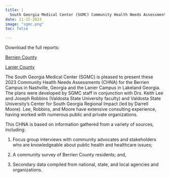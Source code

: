 ```yaml
---
title: | 
  South Georgia Medical Center (SGMC) Community Health Needs Assessment (CHNA)
date: 11-15-2023
image: "sgmc.png"
toc: false

---
```


Download the full reports:

[Berrien County](berrien.pdf)

[Lanier County](lanier.pdf)

The South Georgia Medical Center (SGMC) is pleased to present these 2023 Community Health Needs Assessments (CHNA) for the Berrien Campus in Nashville, Georgia and the Lanier Campus in Lakeland Georgia. The plans were developed by SGMC staff in conjunction with Drs. Keith Lee and Joseph Robbins (Valdosta State University faculty) and Valdosta State University’s Center for South Georgia Regional Impact (led by Darrell Moore). Lee, Robbins, and Moore have extensive consulting experience, having worked with numerous public and private organizations.

This CHNA is based on information gathered from a variety of sources, including:

1. Focus group interviews with community advocates and stakeholders who are knowledgeable about public health and healthcare issues;

2. A community survey of Berrien County residents; and,

3. Secondary data compiled from national, state, and local agencies and organizations.
